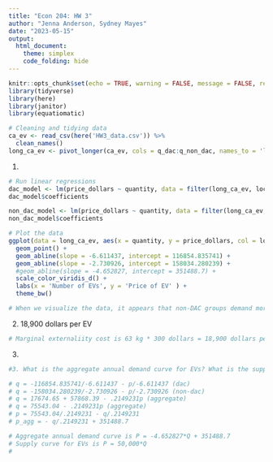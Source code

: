 ```yaml
---
title: "Econ 204: HW 3"
author: "Jenna Anderson, Sydney Mayes"
date: "2023-05-15"
output:  
  html_document:
    theme: simplex
    code_folding: hide
---
```


```r
knitr::opts_chunk$set(echo = TRUE, warning = FALSE, message = FALSE, results = FALSE)
library(tidyverse)
library(here)
library(janitor)
library(equatiomatic)
```

```r
# Cleaning and tidying data
ca_ev <- read_csv(here('HW3_data.csv')) %>% 
  clean_names()
long_ca_ev <- pivot_longer(ca_ev, cols = q_dac:q_non_dac, names_to = 'location', values_to = 'quantity')
```

1.
```r
# Run linear regressions
dac_model <- lm(price_dollars ~ quantity, data = filter(long_ca_ev, location == 'q_dac'))
dac_model$coefficients

non_dac_model <- lm(price_dollars ~ quantity, data = filter(long_ca_ev, location == 'q_non_dac'))
non_dac_model$coefficients

# Plot the data
ggplot(data = long_ca_ev, aes(x = quantity, y = price_dollars, col = location)) +
  geom_point() +
  geom_abline(slope = -6.611437, intercept = 116854.835741) +
  geom_abline(slope = -2.730926, intercept = 158034.280239) +
  #geom_abline(slope = -4.652827, intercept = 351488.7) +
  scale_color_viridis_d() +
  labs(x = 'Number of EVs', y = 'Price of EV' ) +
  theme_bw()

# When we visualize the data, it appears that non-DAC groups demand more EVs at every price point than do non-DAC groups. This may be because non-DAC groups have higher incomes than DAC groups. DAC groups have a much lower willingness to pay than non-DAC groups. An interesting thing to note is that the DAC groups seem to have a more inelastic demand curve than non-DAC groups. This means that with a price increase, non-DAC groups will demand fewer EVs, whereas this effect is not as strong with DAC groups; they will demand fewer EVs with a price increase but not by as large a degree as DAC groups. It is possible that non-DAC groups can afford to wait and see whether the prices drop again in the future whereas DAC groups feel like if they have the opportunity, it is better to not hesitate and purchase an EV in case their financial situation changes in the future.
```
2. 18,900 dollars per EV
```r
# Marginal externaliity cost is 63 kg * 300 dollars = 18,900 dollars per EV
```

3.
```r
#3. What is the aggregate annual demand curve for EVs? What is the supply curve for EVs? What is the “benefit” to consumers under the status quo? What is the “benefit” to producers under the status quo? What is the environmental cost under the status quo?

# q = -116854.835741/-6.611437 - p/-6.611437 (dac)
# q = -158034.280239/-2.730926 - p/-2.730926 (non-dac)
# q = 17674.65 + 57868.39 - .2149231p (aggregate)
# q = 75543.04 - .2149231p (aggregate)
# p = 75543.04/.2149231 - q/.2149231
# p_agg = - q/.2149231 + 351488.7

# Aggregate annual demand curve is P = -4.652827*Q + 351488.7
# Supply curve for EVs is P = 50,000*Q
# 
```

